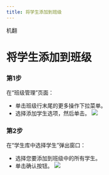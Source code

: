 ```yaml
--- 
title: 将学生添加到班级
--- 
```



机翻
# 将学生添加到班级


 ### 第1步 

 在“班级管理”页面： 
 - 单击班级行末尾的更多操作下拉菜单。 
 - 选择添加学生选项，然后单击。 
 ![](/img/ulearning/teacher/class05.png)

 ### 第2步 
 
 在“学生库中选择学生”弹出窗口： 
 - 选择您要添加到班级中的所有学生。 
 - 单击确认按钮。 
 ![](/img/ulearning/teacher/class06.png)
